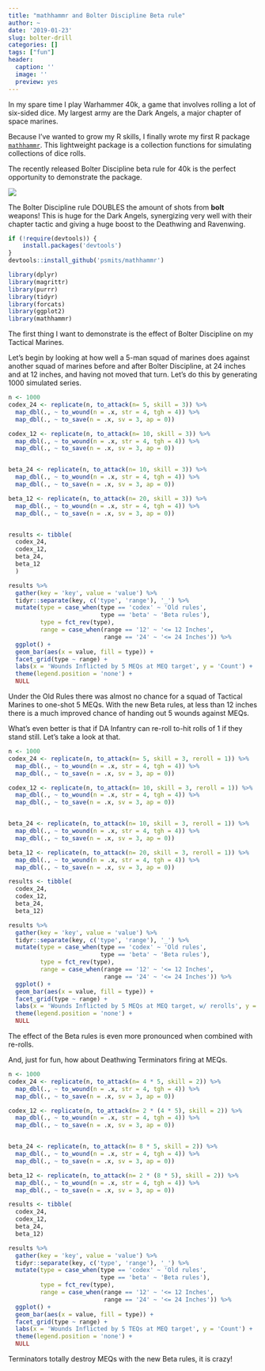```yaml
---
title: "mathhammr and Bolter Discipline Beta rule"
author: ~
date: '2019-01-23'
slug: bolter-drill
categories: []
tags: ["fun"]
header:
  caption: ''
  image: ''
  preview: yes
---
```



In my spare time I play Warhammer 40k, a game that involves rolling a lot of six-sided dice. My largest army are the Dark Angels, a major chapter of space marines.

Because I've wanted to grow my R skills, I finally wrote my first R package [`mathhammr`](https://github.com/psmits/mathhammr). This lightweight package is a collection functions for simulating collections of dice rolls.

The recently released Bolter Discipline beta rule for 40k is the perfect opportunity to demonstrate the package. 

![](/img/bolter_disc.jpg)

The Bolter Discipline rule DOUBLES the amount of shots from **bolt** weapons! This is huge for the Dark Angels, synergizing very well with their chapter tactic and giving a huge boost to the Deathwing and Ravenwing.


```r
if (!require(devtools)) {
    install.packages('devtools')
}
devtools::install_github('psmits/mathhammr')
```

```r
library(dplyr)
library(magrittr)
library(purrr)
library(tidyr)
library(forcats)
library(ggplot2)
library(mathhammr)
```


The first thing I want to demonstrate is the effect of Bolter Discipline on my Tactical Marines.

Let's begin by looking at how well a 5-man squad of marines does against another squad of marines before and after Bolter Discipline, at 24 inches and at 12 inches, and having not moved that turn. Let's do this by generating 1000 simulated series.

```r
n <- 1000
codex_24 <- replicate(n, to_attack(n= 5, skill = 3)) %>%
  map_dbl(., ~ to_wound(n = .x, str = 4, tgh = 4)) %>%
  map_dbl(., ~ to_save(n = .x, sv = 3, ap = 0))

codex_12 <- replicate(n, to_attack(n= 10, skill = 3)) %>%
  map_dbl(., ~ to_wound(n = .x, str = 4, tgh = 4)) %>%
  map_dbl(., ~ to_save(n = .x, sv = 3, ap = 0))


beta_24 <- replicate(n, to_attack(n= 10, skill = 3)) %>%
  map_dbl(., ~ to_wound(n = .x, str = 4, tgh = 4)) %>%
  map_dbl(., ~ to_save(n = .x, sv = 3, ap = 0))

beta_12 <- replicate(n, to_attack(n= 20, skill = 3)) %>%
  map_dbl(., ~ to_wound(n = .x, str = 4, tgh = 4)) %>%
  map_dbl(., ~ to_save(n = .x, sv = 3, ap = 0))


results <- tibble(
  codex_24,
  codex_12,
  beta_24,
  beta_12
  )

results %>%
  gather(key = 'key', value = 'value') %>%
  tidyr::separate(key, c('type', 'range'), '_') %>%
  mutate(type = case_when(type == 'codex' ~ 'Old rules',
                          type == 'beta' ~ 'Beta rules'),
         type = fct_rev(type),
         range = case_when(range == '12' ~ '<= 12 Inches',
                           range == '24' ~ '<= 24 Inches')) %>%
  ggplot() +
  geom_bar(aes(x = value, fill = type)) +
  facet_grid(type ~ range) +
  labs(x = 'Wounds Inflicted by 5 MEQs at MEQ target', y = 'Count') +
  theme(legend.position = 'none') +
  NULL

```


Under the Old Rules there was almost no chance for a squad of Tactical Marines to one-shot 5 MEQs. With the new Beta rules, at less than 12 inches there is a much improved chance of handing out 5 wounds against MEQs.


What's even better is that if DA Infantry can re-roll to-hit rolls of 1 if they stand still. Let's take a look at that.

```r
n <- 1000
codex_24 <- replicate(n, to_attack(n= 5, skill = 3, reroll = 1)) %>%
  map_dbl(., ~ to_wound(n = .x, str = 4, tgh = 4)) %>%
  map_dbl(., ~ to_save(n = .x, sv = 3, ap = 0))

codex_12 <- replicate(n, to_attack(n= 10, skill = 3, reroll = 1)) %>%
  map_dbl(., ~ to_wound(n = .x, str = 4, tgh = 4)) %>%
  map_dbl(., ~ to_save(n = .x, sv = 3, ap = 0))


beta_24 <- replicate(n, to_attack(n= 10, skill = 3, reroll = 1)) %>%
  map_dbl(., ~ to_wound(n = .x, str = 4, tgh = 4)) %>%
  map_dbl(., ~ to_save(n = .x, sv = 3, ap = 0))

beta_12 <- replicate(n, to_attack(n= 20, skill = 3, reroll = 1)) %>%
  map_dbl(., ~ to_wound(n = .x, str = 4, tgh = 4)) %>%
  map_dbl(., ~ to_save(n = .x, sv = 3, ap = 0))

results <- tibble(
  codex_24,
  codex_12,
  beta_24,
  beta_12)

results %>%
  gather(key = 'key', value = 'value') %>%
  tidyr::separate(key, c('type', 'range'), '_') %>%
  mutate(type = case_when(type == 'codex' ~ 'Old rules',
                          type == 'beta' ~ 'Beta rules'),
         type = fct_rev(type),
         range = case_when(range == '12' ~ '<= 12 Inches',
                           range == '24' ~ '<= 24 Inches')) %>%
  ggplot() +
  geom_bar(aes(x = value, fill = type)) +
  facet_grid(type ~ range) +
  labs(x = 'Wounds Inflicted by 5 MEQs at MEQ target, w/ rerolls', y = 'Count') +
  theme(legend.position = 'none') +
  NULL

```


The effect of the Beta rules is even more pronounced when combined with re-rolls.

And, just for fun, how about Deathwing Terminators firing at MEQs.

```r

n <- 1000
codex_24 <- replicate(n, to_attack(n= 4 * 5, skill = 2)) %>%
  map_dbl(., ~ to_wound(n = .x, str = 4, tgh = 4)) %>%
  map_dbl(., ~ to_save(n = .x, sv = 3, ap = 0))

codex_12 <- replicate(n, to_attack(n= 2 * (4 * 5), skill = 2)) %>%
  map_dbl(., ~ to_wound(n = .x, str = 4, tgh = 4)) %>%
  map_dbl(., ~ to_save(n = .x, sv = 3, ap = 0))


beta_24 <- replicate(n, to_attack(n= 8 * 5, skill = 2)) %>%
  map_dbl(., ~ to_wound(n = .x, str = 4, tgh = 4)) %>%
  map_dbl(., ~ to_save(n = .x, sv = 3, ap = 0))

beta_12 <- replicate(n, to_attack(n= 2 * (8 * 5), skill = 2)) %>%
  map_dbl(., ~ to_wound(n = .x, str = 4, tgh = 4)) %>%
  map_dbl(., ~ to_save(n = .x, sv = 3, ap = 0))

results <- tibble(
  codex_24,
  codex_12,
  beta_24,
  beta_12)

results %>%
  gather(key = 'key', value = 'value') %>%
  tidyr::separate(key, c('type', 'range'), '_') %>%
  mutate(type = case_when(type == 'codex' ~ 'Old rules',
                          type == 'beta' ~ 'Beta rules'),
         type = fct_rev(type),
         range = case_when(range == '12' ~ '<= 12 Inches',
                           range == '24' ~ '<= 24 Inches')) %>%
  ggplot() +
  geom_bar(aes(x = value, fill = type)) +
  facet_grid(type ~ range) +
  labs(x = 'Wounds Inflicted by 5 TEQs at MEQ target', y = 'Count') +
  theme(legend.position = 'none') +
  NULL

```

Terminators totally destroy MEQs with the new Beta rules, it is crazy!